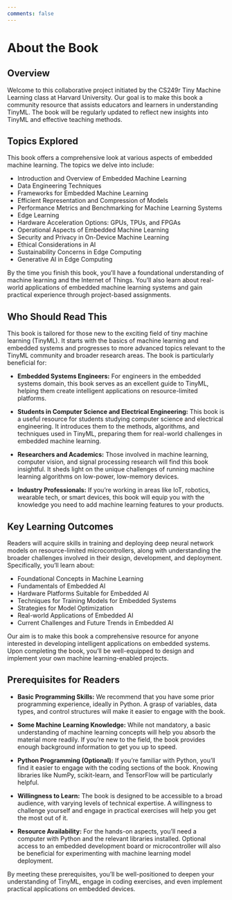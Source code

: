 ```yaml
---
comments: false
---
```


# About the Book {.unnumbered}

## Overview

Welcome to this collaborative project initiated by the CS249r Tiny Machine Learning class at Harvard University. Our goal is to make this book a community resource that assists educators and learners in understanding TinyML. The book will be regularly updated to reflect new insights into TinyML and effective teaching methods.

## Topics Explored

This book offers a comprehensive look at various aspects of embedded machine learning. The topics we delve into include:

* Introduction and Overview of Embedded Machine Learning
* Data Engineering Techniques
* Frameworks for Embedded Machine Learning
* Efficient Representation and Compression of Models
* Performance Metrics and Benchmarking for Machine Learning Systems
* Edge Learning
* Hardware Acceleration Options: GPUs, TPUs, and FPGAs
* Operational Aspects of Embedded Machine Learning
* Security and Privacy in On-Device Machine Learning
* Ethical Considerations in AI
* Sustainability Concerns in Edge Computing
* Generative AI in Edge Computing

By the time you finish this book, you'll have a foundational understanding of machine learning and the Internet of Things. You'll also learn about real-world applications of embedded machine learning systems and gain practical experience through project-based assignments.

## Who Should Read This

This book is tailored for those new to the exciting field of tiny machine learning (TinyML). It starts with the basics of machine learning and embedded systems and progresses to more advanced topics relevant to the TinyML community and broader research areas. The book is particularly beneficial for:

* **Embedded Systems Engineers:** For engineers in the embedded systems domain, this book serves as an excellent guide to TinyML, helping them create intelligent applications on resource-limited platforms.

* **Students in Computer Science and Electrical Engineering:** This book is a useful resource for students studying computer science and electrical engineering. It introduces them to the methods, algorithms, and techniques used in TinyML, preparing them for real-world challenges in embedded machine learning.

* **Researchers and Academics:** Those involved in machine learning, computer vision, and signal processing research will find this book insightful. It sheds light on the unique challenges of running machine learning algorithms on low-power, low-memory devices.

* **Industry Professionals:** If you're working in areas like IoT, robotics, wearable tech, or smart devices, this book will equip you with the knowledge you need to add machine learning features to your products.

## Key Learning Outcomes

Readers will acquire skills in training and deploying deep neural network models on resource-limited microcontrollers, along with understanding the broader challenges involved in their design, development, and deployment. Specifically, you'll learn about:

* Foundational Concepts in Machine Learning
* Fundamentals of Embedded AI
* Hardware Platforms Suitable for Embedded AI
* Techniques for Training Models for Embedded Systems
* Strategies for Model Optimization
* Real-world Applications of Embedded AI
* Current Challenges and Future Trends in Embedded AI

Our aim is to make this book a comprehensive resource for anyone interested in developing intelligent applications on embedded systems. Upon completing the book, you'll be well-equipped to design and implement your own machine learning-enabled projects.

## Prerequisites for Readers

* **Basic Programming Skills:** We recommend that you have some prior programming experience, ideally in Python. A grasp of variables, data types, and control structures will make it easier to engage with the book.

* **Some Machine Learning Knowledge:** While not mandatory, a basic understanding of machine learning concepts will help you absorb the material more readily. If you're new to the field, the book provides enough background information to get you up to speed.

* **Python Programming (Optional):** If you're familiar with Python, you'll find it easier to engage with the coding sections of the book. Knowing libraries like NumPy, scikit-learn, and TensorFlow will be particularly helpful.

* **Willingness to Learn:** The book is designed to be accessible to a broad audience, with varying levels of technical expertise. A willingness to challenge yourself and engage in practical exercises will help you get the most out of it.

* **Resource Availability:** For the hands-on aspects, you'll need a computer with Python and the relevant libraries installed. Optional access to an embedded development board or microcontroller will also be beneficial for experimenting with machine learning model deployment.

By meeting these prerequisites, you'll be well-positioned to deepen your understanding of TinyML, engage in coding exercises, and even implement practical applications on embedded devices.